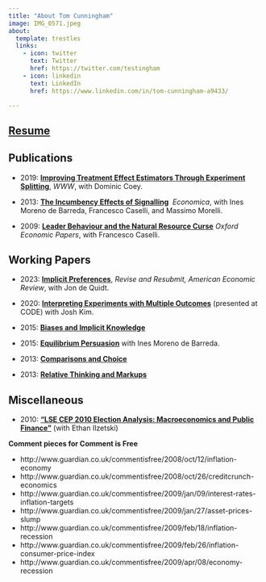 ```yaml
---
title: "About Tom Cunningham"
image: IMG_0571.jpeg
about:
  template: trestles
  links:
    - icon: twitter
      text: Twitter
      href: https://twitter.com/testingham
    - icon: linkedin
      text: LinkedIn
      href: https://www.linkedin.com/in/tom-cunningham-a9433/

---
```


##       [Resume](./2023-03-13-resume-tom-cunningham.pdf)

##       Publications

- 2019: **[Improving Treatment Effect Estimators Through Experiment Splitting](https://research.fb.com/wp-content/uploads/2019/02/Improving-Treatment-Effect-Estimators-Through-Experiment-Splitting.pdf)**, *WWW*, with Dominic Coey.

- 2013: **[The Incumbency Effects of Signalling](https://onlinelibrary.wiley.com/doi/abs/10.1111/ecca.12060)**  *Economica*, with Ines Moreno de Barreda, Francesco Caselli, and Massimo Morelli.

- 2009: **[Leader Behaviour and the Natural Resource Curse](https://academic.oup.com/oep/article-abstract/61/4/628/2362031)** *Oxford Economic Papers*, with Francesco Caselli.


##       Working Papers

- 2023: **[Implicit Preferences](https://scholar.google.com/citations?view_op=view_citation&hl=en&user=MDB_DgkAAAAJ&citation_for_view=MDB_DgkAAAAJ:mNrWkgRL2YcC)**, *Revise and Resubmit, American Economic Review*, with Jon de Quidt.

- 2020: **[Interpreting Experiments with Multiple Outcomes](https://joshkim.org/files/InterpretingExperiments.pdf)** (presented at CODE) with Josh Kim.

- 2015: **[Biases and Implicit Knowledge](https://scholar.google.com/citations?view_op=view_citation&hl=en&user=MDB_DgkAAAAJ&citation_for_view=MDB_DgkAAAAJ:WF5omc3nYNoC)**

- 2015: **[Equilibrium Persuasion](https://www.dropbox.com/s/75vv79wbwn4mcb7/CM-15-03-10.pdf?dl=0)** with Ines Moreno de Barreda.

- 2013: **[Comparisons and Choice](https://scholar.google.com/citations?view_op=view_citation&hl=en&user=MDB_DgkAAAAJ&citation_for_view=MDB_DgkAAAAJ:d1gkVwhDpl0C)**

- 2013: **[Relative Thinking and Markups](https://www.dropbox.com/s/gbrvbqg727v9h91/paper_markups.pdf?dl=0)**



##       Miscellaneous

- 2010: **["LSE CEP 2010 Election Analysis: Macroeconomics and Public Finance"](http://cep.lse.ac.uk/pubs/download/ea013.pdf)** (with Ethan Ilzetski) 



**Comment pieces for Comment is Free**

- http://www.guardian.co.uk/commentisfree/2008/oct/12/inflation-economy
- http://www.guardian.co.uk/commentisfree/2008/oct/26/creditcrunch-economics
- http://www.guardian.co.uk/commentisfree/2009/jan/09/interest-rates-inflation-targets
- http://www.guardian.co.uk/commentisfree/2009/jan/27/asset-prices-slump
- http://www.guardian.co.uk/commentisfree/2009/feb/18/inflation-recession
- http://www.guardian.co.uk/commentisfree/2009/feb/26/inflation-consumer-price-index
- http://www.guardian.co.uk/commentisfree/2009/apr/08/economy-recession

<!-- Search Monster
Phillips Curves for US, GB, & FR, 1980-2007
Growth since 1600
Old Things
LSE Friday night macro group
Confidence intervals test
Quizzes: Milan v Paris, Dutch v French still life
Decisions, Games & Logic 2007
(June 07) A theory of fallacies (presentation for DGL 2007).
(1998) Stove's Gem & the Fallacy of Equivocation -->